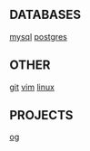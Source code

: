 == DATABASES ==
[[mysql]]
[[postgres]]

== OTHER ==
[[git]]
[[vim]]
[[linux]]

== PROJECTS ==
[[og]]
